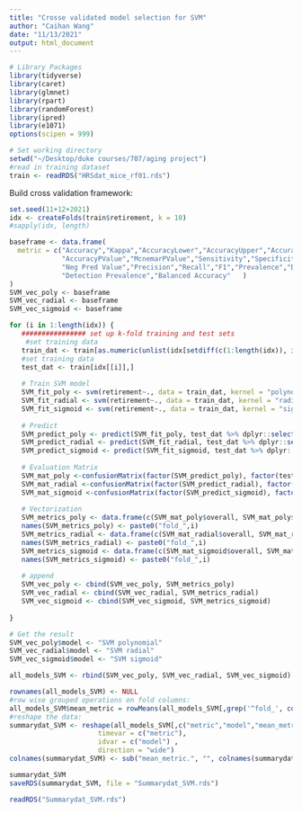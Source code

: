 ```yaml
---
title: "Crosse validated model selection for SVM"
author: "Caihan Wang"
date: "11/13/2021"
output: html_document
---
```


```r
# Library Packages
library(tidyverse)
library(caret)
library(glmnet)
library(rpart)
library(randomForest)
library(ipred)   
library(e1071)
options(scipen = 999)
```

```r
# Set working directory
setwd("~/Desktop/duke courses/707/aging project")
#read in training dataset
train <- readRDS("HRSdat_mice_rf01.rds")
```

Build cross validation framework: 

```r
set.seed(11+12+2021)
idx <- createFolds(train$retirement, k = 10)
#sapply(idx, length)
```

```r
baseframe <- data.frame(
  metric = c("Accuracy","Kappa","AccuracyLower","AccuracyUpper","AccuracyNull",
             "AccuracyPValue","McnemarPValue","Sensitivity","Specificity","Pos Pred Value",
             "Neg Pred Value","Precision","Recall","F1","Prevalence","Detection Rate",
             "Detection Prevalence","Balanced Accuracy"   )
)
SVM_vec_poly <- baseframe
SVM_vec_radial <- baseframe
SVM_vec_sigmoid <- baseframe
```


```r
for (i in 1:length(idx)) {
   ################ set up k-fold training and test sets
    #set training data
   train_dat <- train[as.numeric(unlist(idx[setdiff(c(1:length(idx)), i)])), ]
   #set training data
   test_dat <- train[idx[[i]],]
   
   # Train SVM model
   SVM_fit_poly <- svm(retirement~., data = train_dat, kernel = "polynomial", type = 'C-classification', scale = FALSE)
   SVM_fit_radial <- svm(retirement~., data = train_dat, kernel = "radial", type = 'C-classification', scale = FALSE)
   SVM_fit_sigmoid <- svm(retirement~., data = train_dat, kernel = "sigmoid", type = 'C-classification', scale = FALSE)
   
   # Predict
   SVM_predict_poly <- predict(SVM_fit_poly, test_dat %>% dplyr::select(-retirement))
   SVM_predict_radial <- predict(SVM_fit_radial, test_dat %>% dplyr::select(-retirement))
   SVM_predict_sigmoid <- predict(SVM_fit_sigmoid, test_dat %>% dplyr::select(-retirement))
   
   # Evaluation Matrix
   SVM_mat_poly <-confusionMatrix(factor(SVM_predict_poly), factor(test_dat$retirement))
   SVM_mat_radial <-confusionMatrix(factor(SVM_predict_radial), factor(test_dat$retirement))
   SVM_mat_sigmoid <-confusionMatrix(factor(SVM_predict_sigmoid), factor(test_dat$retirement))
   
   # Vectorization
   SVM_metrics_poly <- data.frame(c(SVM_mat_poly$overall, SVM_mat_poly$byClass))
   names(SVM_metrics_poly) <- paste0("fold_",i)
   SVM_metrics_radial <- data.frame(c(SVM_mat_radial$overall, SVM_mat_radial$byClass))
   names(SVM_metrics_radial) <- paste0("fold_",i)
   SVM_metrics_sigmoid <- data.frame(c(SVM_mat_sigmoid$overall, SVM_mat_sigmoid$byClass))
   names(SVM_metrics_sigmoid) <- paste0("fold_",i)
   
   # append
   SVM_vec_poly <- cbind(SVM_vec_poly, SVM_metrics_poly)
   SVM_vec_radial <- cbind(SVM_vec_radial, SVM_metrics_radial)
   SVM_vec_sigmoid <- cbind(SVM_vec_sigmoid, SVM_metrics_sigmoid)
   
}
```

```r
# Get the result 
SVM_vec_poly$model <- "SVM polynomial"
SVM_vec_radial$model <- "SVM radial"
SVM_vec_sigmoid$model <- "SVM sigmoid"

all_models_SVM <- rbind(SVM_vec_poly, SVM_vec_radial, SVM_vec_sigmoid)

rownames(all_models_SVM) <- NULL
#row wise grouped operations on fold columns:
all_models_SVM$mean_metric = rowMeans(all_models_SVM[,grep('^fold_', colnames(all_models_SVM))])
#reshape the data: 
summarydat_SVM <- reshape(all_models_SVM[,c("metric","model","mean_metric")], 
                      timevar = c("metric"),
                      idvar = c("model") ,
                      direction = "wide")
colnames(summarydat_SVM) <- sub("mean_metric.", "", colnames(summarydat_SVM))
```

```r
summarydat_SVM
saveRDS(summarydat_SVM, file = "Summarydat_SVM.rds")
```
```r
readRDS("Summarydat_SVM.rds")
```




